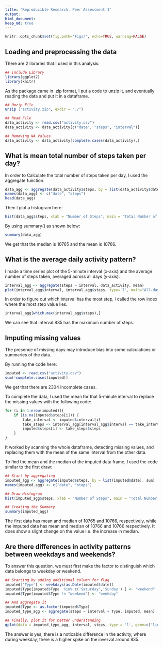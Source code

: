 ```yaml
---
title: "Reproducible Research: Peer Assessment 1"
output: 
html_document:
keep_md: true
---
```

```r
knitr::opts_chunk$set(fig.path='Figs/', echo=TRUE, warning=FALSE)
```


## Loading and preprocessing the data


There are 2 libraries that I used in this analysis:
```r
## Include Library
library(ggplot2)
library(knitr)
```

As the package came in .zip format, I put a code to unzip it, and eventually reading the data and put it in a dataframe.
```r
## Unzip File
unzip ("activity.zip", exdir = "./")

## Read File
data_activity <- read.csv("activity.csv")
data_activity <- data_activity[c("date", "steps", "interval")]

## Removing NA Values
data_activity <- data_activity[complete.cases(data_activity),]
```


## What is mean total number of steps taken per day?

In order to Calculate the total number of steps taken per day, I used the aggregate function.
```r
data_agg <- aggregate(data_activity$steps, by = list(data_activity$date), sum)
names(data_agg) <- c("date", "steps")
head(data_agg)
```


Then I plot a histogram here:
```r
hist(data_agg$steps, xlab = "Number of Steps", main = "Total Number of Steps Per Day")
```

By using summary() as shown below:
```r
summary(data_agg)
```
We get that the median is 10765 and the mean is 10766.


## What is the average daily activity pattern?

I made a time series plot of the 5-minute interval (x-axis) and the average number of steps taken, averaged across all days (y-axis).
```r
interval_agg <- aggregate(steps ~ interval, data_activity, mean)
plot(interval_agg$interval, interval_agg$steps, type='l', main="All-day Average Steps", xlab="Interval", ylab="Average number of steps")
```

In order to figure out which interval has the most step, I called the row index where the most step value lies.
```r
interval_agg[which.max(interval_agg$steps),]
```
We can see that interval 835 has the maximum number of steps.

## Imputing missing values

The presence of missing days may introduce bias into some calculations or summaries of the data.

By running the code here:
```r
imputed <- read.csv("activity.csv")
sum(!complete.cases(imputed))
```
We get that there are 2304 incomplete cases.

To complete the data, I used the mean for that 5-minute interval to replace the missing values with the following code:
```r
for (i in 1:nrow(imputed)){
    if (is.na(imputed$steps[i])) {
        take_interval <- imputed$interval[i]
        take_steps <- interval_agg[interval_agg$interval == take_interval,]
        imputed$steps[i] <- take_steps$steps
    }
}
```
It worked by scanning the whole dataframe, detecting missing values, and replacing them with the mean of the same interval from the other data.

To find the mean and the median of the imputed data frame, I used the code similar to the first draw:
```r
## Start by aggregating
imputed_agg <- aggregate(imputed$steps, by = list(imputed$date), sum)
names(imputed_agg) <- c("date", "steps")

## Draw Histogram
hist(imputed_agg$steps, xlab = "Number of Steps", main = "Total Number of Steps Per Day")

## Creating the Summary
summary(imputed_agg)
```
The first data has mean and median of 10765 and 10766, respectively, while the imputed data has mean and median of 10766 and 10766 respectively. It does show a slight change on the value i.e. the increase in median.


## Are there differences in activity patterns between weekdays and weekends?

To answer this question, we must first make the factor to distinguish which data belongs to weekday or weekend.
```r
## Starting by adding additional column for flag
imputed['Type'] <- weekdays(as.Date(imputed$date))
imputed$Type[imputed$Type  %in% c('Saturday','Sunday') ] <- "weekend"
imputed$Type[imputed$Type != "weekend"] <- "weekday"

## And aggregate it
imputed$Type <- as.factor(imputed$Type)
imputed_type_agg <- aggregate(steps ~ interval + Type, imputed, mean)

## Finally, plot it for better understanding
qplot(data = imputed_type_agg, interval, steps, type = 'l', geom=c("line"), xlab = "Interval", ylab = "Number of steps", main = "") + facet_wrap(~ Type, ncol = 1)
```


The answer is yes, there is a noticable difference in the activity, where during weekday, there is a higher spike on the inverval around 835.

